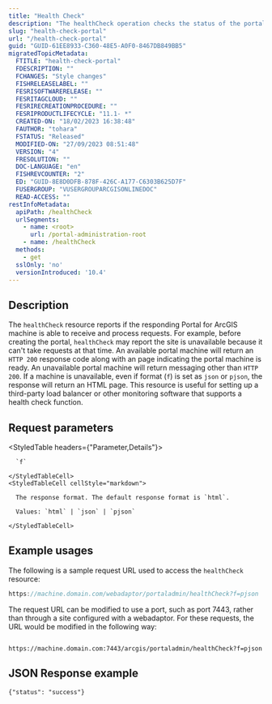 ```yaml
---
title: "Health Check"
description: "The healthCheck operation checks the status of the portal machine to verify that it is sending, receiving, and processing requests as expected."
slug: "health-check-portal"
url: "/health-check-portal"
guid: "GUID-61EE8933-C360-48E5-A0F0-8467DB849BB5"
migratedTopicMetadata:
  FTITLE: "health-check-portal"
  FDESCRIPTION: ""
  FCHANGES: "Style changes"
  FISHRELEASELABEL: ""
  FESRISOFTWARERELEASE: ""
  FESRITAGCLOUD: ""
  FESRIRECREATIONPROCEDURE: ""
  FESRIPRODUCTLIFECYCLE: "11.1- *"
  CREATED-ON: "18/02/2023 16:38:48"
  FAUTHOR: "tohara"
  FSTATUS: "Released"
  MODIFIED-ON: "27/09/2023 08:51:48"
  VERSION: "4"
  FRESOLUTION: ""
  DOC-LANGUAGE: "en"
  FISHREVCOUNTER: "2"
  ED: "GUID-8E8D0DFB-878F-426C-A177-C6303B625D7F"
  FUSERGROUP: "VUSERGROUPARCGISONLINEDOC"
  READ-ACCESS: ""
restInfoMetadata:
  apiPath: /healthCheck
  urlSegments:
    - name: <root>
      url: /portal-administration-root
    - name: /healthCheck
  methods:
    - get
  sslOnly: 'no'
  versionIntroduced: '10.4'
---
```


## Description

The `healthCheck` resource reports if the responding Portal for ArcGIS machine is able to receive and process requests. For example, before creating the portal, `healthCheck` may report the site is unavailable because it can't take requests at that time. An available portal machine will return an `HTTP 200` response code along with an page indicating the portal machine is ready. An unavailable portal machine will return messaging other than `HTTP 200`. If a machine is unavailable, even if format (`f`) is set as `json` or `pjson`, the response will return an HTML page. This resource is useful for setting up a third-party load balancer or other monitoring software that supports a health check function.

##  Request parameters

<StyledTable headers={"Parameter,Details"}>
  <StyledTableRow>
    <StyledTableCell cellStyle="markdown">

      `f` 

    </StyledTableCell>
    <StyledTableCell cellStyle="markdown">

      The response format. The default response format is `html`.

      Values: `html` | `json` | `pjson`

    </StyledTableCell>
  </StyledTableRow>
</StyledTable>

## Example usages

The following is a sample request URL used to access the `healthCheck` resource:

```javascript
https://machine.domain.com/webadaptor/portaladmin/healthCheck?f=pjson
```

<Note>

The request URL can be modified to use a port, such as port 7443, rather than through a site configured with a webadaptor. For these requests, the URL would be modified in the following way:

```other

https://machine.domain.com:7443/arcgis/portaladmin/healthCheck?f=pjson
```
</Note>

 

## JSON Response example

```other
{"status": "success"}
```